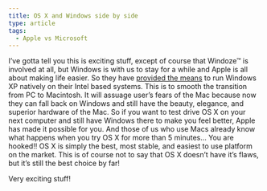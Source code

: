 ```yaml
---
title: OS X and Windows side by side
type: article
tags:
  - Apple vs Microsoft
---
```


I’ve gotta tell you this is exciting stuff, except of course that Windoze™ is involved at all, but Windows is with us to stay for a while and Apple is all about making life easier. So they have [provided the means](http://www.apple.com/macosx/bootcamp/) to run Windows XP natively on their Intel based systems. This is to smooth the transition from PC to Macintosh. It will assuage user’s fears of the Mac because now they can fall back on Windows and still have the beauty, elegance, and superior hardware of the Mac. So if you want to test drive OS X on your next computer and still have Windows there to make you feel better, Apple has made it possible for you. And those of us who use Macs already know what happens when you try OS X for more than 5 minutes… You are hooked!! OS X is simply the best, most stable, and easiest to use platform on the market. This is of course not to say that OS X doesn’t have it’s flaws, but it’s still the best choice by far!

Very exciting stuff!
